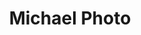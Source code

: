 ---
title: "Michael Photo"
subtitle: ""
creator: ""
categories: ["art"]
featuredImage: "../src/assets/images/item/art/DSC02740.png"
views: ["../src/assets/images/item/art/DSC02740.png"]
nextItem: []
---